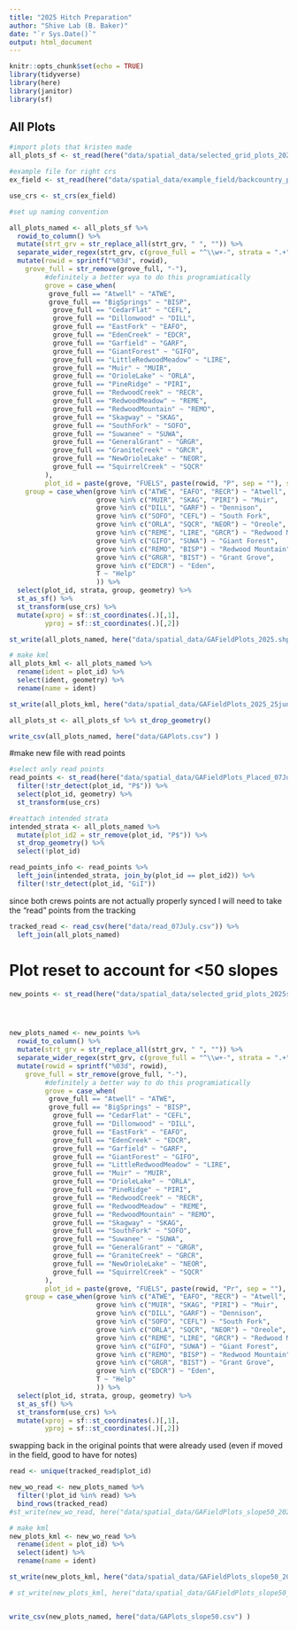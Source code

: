```yaml
---
title: "2025 Hitch Preparation"
author: "Shive Lab (B. Baker)"
date: "`r Sys.Date()`"
output: html_document
---
```


```r
knitr::opts_chunk$set(echo = TRUE)
library(tidyverse)
library(here)
library(janitor)
library(sf)
```

## All Plots

```r
#import plots that kristen made
all_plots_sf <- st_read(here("data/spatial_data/selected_grid_plots_2025sampling_10June2025/selected_grid_plots_2025sampling_10June2025.shp"))

#example file for right crs
ex_field <- st_read(here("data/spatial_data/example_field/backcountry_plotsSpring2025.shp"))

use_crs <- st_crs(ex_field)

#set up naming convention

all_plots_named <- all_plots_sf %>% 
  rowid_to_column() %>% 
  mutate(strt_grv = str_replace_all(strt_grv, " ", "")) %>%   
  separate_wider_regex(strt_grv, c(grove_full = "^\\w+-", strata = ".+"), too_few = "align_start") %>% 
  mutate(rowid = sprintf("%03d", rowid),
    grove_full = str_remove(grove_full, "-"),
         #definitely a better wya to do this programiatically 
         grove = case_when(
          grove_full == "Atwell" ~ "ATWE",
          grove_full == "BigSprings" ~ "BISP",
           grove_full == "CedarFlat" ~ "CEFL",
           grove_full == "Dillonwood" ~ "DILL",
           grove_full == "EastFork" ~ "EAFO",
           grove_full == "EdenCreek" ~ "EDCR",
           grove_full == "Garfield" ~ "GARF",
           grove_full == "GiantForest" ~ "GIFO",
           grove_full == "LittleRedwoodMeadow" ~ "LIRE",
           grove_full == "Muir" ~ "MUIR",
           grove_full == "OrioleLake" ~ "ORLA",
           grove_full == "PineRidge" ~ "PIRI",
           grove_full == "RedwoodCreek" ~ "RECR",
           grove_full == "RedwoodMeadow" ~ "REME",
           grove_full == "RedwoodMountain" ~ "REMO",
           grove_full == "Skagway" ~ "SKAG",
           grove_full == "SouthFork" ~ "SOFO",
           grove_full == "Suwanee" ~ "SUWA",
           grove_full == "GeneralGrant" ~ "GRGR",
           grove_full == "GraniteCreek" ~ "GRCR",
           grove_full == "NewOrioleLake" ~ "NEOR",
           grove_full == "SquirrelCreek" ~ "SQCR"
         ),
         plot_id = paste(grove, "FUELS", paste(rowid, "P", sep = ""), sep = "-"),
    group = case_when(grove %in% c("ATWE", "EAFO", "RECR") ~ "Atwell",
                      grove %in% c("MUIR", "SKAG", "PIRI") ~ "Muir",
                      grove %in% c("DILL", "GARF") ~ "Dennison",
                      grove %in% c("SOFO", "CEFL") ~ "South Fork",
                      grove %in% c("ORLA", "SQCR", "NEOR") ~ "Oreole",
                      grove %in% c("REME", "LIRE", "GRCR") ~ "Redwood Meadow",
                      grove %in% c("GIFO", "SUWA") ~ "Giant Forest",
                      grove %in% c("REMO", "BISP") ~ "Redwood Mountain",
                      grove %in% c("GRGR", "BIST") ~ "Grant Grove",
                      grove %in% c("EDCR") ~ "Eden",
                      T ~ "Help"
                      )) %>% 
  select(plot_id, strata, group, geometry) %>% 
  st_as_sf() %>% 
  st_transform(use_crs) %>% 
  mutate(xproj = sf::st_coordinates(.)[,1],
         yproj = sf::st_coordinates(.)[,2])

st_write(all_plots_named, here("data/spatial_data/GAFieldPlots_2025.shp"), append = F)

# make kml
all_plots_kml <- all_plots_named %>% 
  rename(ident = plot_id) %>% 
  select(ident, geometry) %>% 
  rename(name = ident)

st_write(all_plots_kml, here("data/spatial_data/GAFieldPlots_2025_25june_v2.gpx"))

all_plots_st <- all_plots_sf %>% st_drop_geometry()

write_csv(all_plots_named, here("data/GAPlots.csv") )

```
#make new file with read points
```r
#select only read points
read_points <- st_read(here("data/spatial_data/GAFieldPlots_Placed_07July2025.shp")) %>% 
  filter(!str_detect(plot_id, "P$")) %>% 
  select(plot_id, geometry) %>% 
  st_transform(use_crs)

#reattach intended strata
intended_strata <- all_plots_named %>% 
  mutate(plot_id2 = str_remove(plot_id, "P$")) %>% 
  st_drop_geometry() %>% 
  select(!plot_id)

read_points_info <- read_points %>% 
  left_join(intended_strata, join_by(plot_id == plot_id2)) %>% 
  filter(!str_detect(plot_id, "GiI"))

```

since both crews points are not actually properly synced I will need to take the "read" points from the tracking

```r
tracked_read <- read_csv(here("data/read_07July.csv")) %>% 
  left_join(all_plots_named)


```


# Plot reset to account for <50 slopes
```r

new_points <- st_read(here("data/spatial_data/selected_grid_plots_2025sampling_3July2025_slope50/selected_grid_plots_2025sampling_3July2025_slope50.shp"))




new_plots_named <- new_points %>% 
  rowid_to_column() %>% 
  mutate(strt_grv = str_replace_all(strt_grv, " ", "")) %>%   
  separate_wider_regex(strt_grv, c(grove_full = "^\\w+-", strata = ".+"), too_few = "align_start") %>% 
  mutate(rowid = sprintf("%03d", rowid),
    grove_full = str_remove(grove_full, "-"),
         #definitely a better way to do this programiatically 
         grove = case_when(
          grove_full == "Atwell" ~ "ATWE",
          grove_full == "BigSprings" ~ "BISP",
           grove_full == "CedarFlat" ~ "CEFL",
           grove_full == "Dillonwood" ~ "DILL",
           grove_full == "EastFork" ~ "EAFO",
           grove_full == "EdenCreek" ~ "EDCR",
           grove_full == "Garfield" ~ "GARF",
           grove_full == "GiantForest" ~ "GIFO",
           grove_full == "LittleRedwoodMeadow" ~ "LIRE",
           grove_full == "Muir" ~ "MUIR",
           grove_full == "OrioleLake" ~ "ORLA",
           grove_full == "PineRidge" ~ "PIRI",
           grove_full == "RedwoodCreek" ~ "RECR",
           grove_full == "RedwoodMeadow" ~ "REME",
           grove_full == "RedwoodMountain" ~ "REMO",
           grove_full == "Skagway" ~ "SKAG",
           grove_full == "SouthFork" ~ "SOFO",
           grove_full == "Suwanee" ~ "SUWA",
           grove_full == "GeneralGrant" ~ "GRGR",
           grove_full == "GraniteCreek" ~ "GRCR",
           grove_full == "NewOrioleLake" ~ "NEOR",
           grove_full == "SquirrelCreek" ~ "SQCR"
         ),
         plot_id = paste(grove, "FUELS", paste(rowid, "Pr", sep = ""), sep = "-"),
    group = case_when(grove %in% c("ATWE", "EAFO", "RECR") ~ "Atwell",
                      grove %in% c("MUIR", "SKAG", "PIRI") ~ "Muir",
                      grove %in% c("DILL", "GARF") ~ "Dennison",
                      grove %in% c("SOFO", "CEFL") ~ "South Fork",
                      grove %in% c("ORLA", "SQCR", "NEOR") ~ "Oreole",
                      grove %in% c("REME", "LIRE", "GRCR") ~ "Redwood Meadow",
                      grove %in% c("GIFO", "SUWA") ~ "Giant Forest",
                      grove %in% c("REMO", "BISP") ~ "Redwood Mountain",
                      grove %in% c("GRGR", "BIST") ~ "Grant Grove",
                      grove %in% c("EDCR") ~ "Eden",
                      T ~ "Help"
                      )) %>% 
  select(plot_id, strata, group, geometry) %>%
  st_as_sf() %>%
  st_transform(use_crs) %>%
  mutate(xproj = sf::st_coordinates(.)[,1],
         yproj = sf::st_coordinates(.)[,2])

```

swapping back in the original points that were already used (even if moved in the field, good to have for notes)
```r

read <- unique(tracked_read$plot_id)

new_wo_read <- new_plots_named %>% 
  filter(!plot_id %in% read) %>% 
  bind_rows(tracked_read)
#st_write(new_wo_read, here("data/spatial_data/GAFieldPlots_slope50_2025.shp"), append = F)

# make kml
new_plots_kml <- new_wo_read %>% 
  rename(ident = plot_id) %>% 
  select(ident) %>% 
  rename(name = ident)

st_write(new_plots_kml, here("data/spatial_data/GAFieldPlots_slope50_2025a.kml"))

# st_write(new_plots_kml, here("data/spatial_data/GAFieldPlots_slope50_2025a.gpx"))


write_csv(new_plots_named, here("data/GAPlots_slope50.csv") )


```

